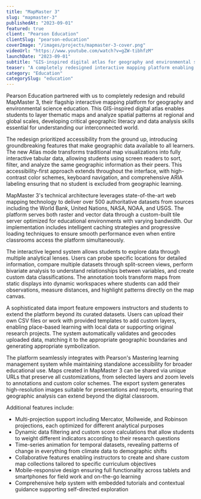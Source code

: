 ```yaml
---
title: "MapMaster 3"
slug: "mapmaster-3"
publishedAt: "2023-09-01"
featured: true
client: "Pearson Education"
clientSlug: "pearson-education"
coverImage: "/images/projects/mapmaster-3-cover.png"
videoUrl: "https://www.youtube.com/watch?v=gZW-tibhfzM"
launchDate: "2023-09-01"
subtitle: "GIS-inspired digital atlas for geography and environmental science education"
teaser: "A completely redesigned interactive mapping platform enabling students to layer thematic maps and analyze spatial patterns at regional and global scales"
category: "Education"
categorySlug: "education"
---
```


Pearson Education partnered with us to completely redesign and rebuild MapMaster 3, their flagship interactive mapping platform for geography and environmental science education. This GIS-inspired digital atlas enables students to layer thematic maps and analyze spatial patterns at regional and global scales, developing critical geographic literacy and data analysis skills essential for understanding our interconnected world.

The redesign prioritized accessibility from the ground up, introducing groundbreaking features that make geographic data available to all learners. The new Atlas mode transforms traditional map visualizations into fully interactive tabular data, allowing students using screen readers to sort, filter, and analyze the same geographic information as their peers. This accessibility-first approach extends throughout the interface, with high-contrast color schemes, keyboard navigation, and comprehensive ARIA labeling ensuring that no student is excluded from geographic learning.

MapMaster 3's technical architecture leverages state-of-the-art web mapping technology to deliver over 500 authoritative datasets from sources including the World Bank, United Nations, NASA, NOAA, and USGS. The platform serves both raster and vector data through a custom-built tile server optimized for educational environments with varying bandwidth. Our implementation includes intelligent caching strategies and progressive loading techniques to ensure smooth performance even when entire classrooms access the platform simultaneously.

The interactive legend system allows students to explore data through multiple analytical lenses. Users can probe specific locations for detailed information, compare multiple datasets through split-screen views, perform bivariate analysis to understand relationships between variables, and create custom data classifications. The annotation tools transform maps from static displays into dynamic workspaces where students can add their observations, measure distances, and highlight patterns directly on the map canvas.

A sophisticated data import feature empowers instructors and students to extend the platform beyond its curated datasets. Users can upload their own CSV files or work with provided templates to add custom layers, enabling place-based learning with local data or supporting original research projects. The system automatically validates and geocodes uploaded data, matching it to the appropriate geographic boundaries and generating appropriate symbolization.

The platform seamlessly integrates with Pearson's Mastering learning management system while maintaining standalone accessibility for broader educational use. Maps created in MapMaster 3 can be shared via unique URLs that preserve all customizations, from selected layers and zoom levels to annotations and custom color schemes. The export system generates high-resolution images suitable for presentations and reports, ensuring that geographic analysis can extend beyond the digital classroom.

Additional features include:

- Multi-projection support including Mercator, Mollweide, and Robinson projections, each optimized for different analytical purposes
- Dynamic data filtering and custom score calculations that allow students to weight different indicators according to their research questions
- Time-series animation for temporal datasets, revealing patterns of change in everything from climate data to demographic shifts
- Collaborative features enabling instructors to create and share custom map collections tailored to specific curriculum objectives
- Mobile-responsive design ensuring full functionality across tablets and smartphones for field work and on-the-go learning
- Comprehensive help system with embedded tutorials and contextual guidance supporting self-directed exploration
